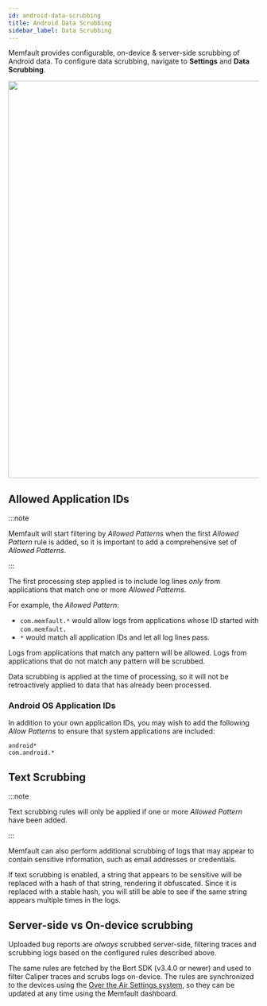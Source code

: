 ```yaml
---
id: android-data-scrubbing
title: Android Data Scrubbing
sidebar_label: Data Scrubbing
---
```


Memfault provides configurable, on-device & server-side scrubbing of Android
data. To configure data scrubbing, navigate to **Settings** and **Data
Scrubbing**.

<p align="center">
  <img width="800" src="/binary-assets/android-data-scrubbing-min.png" />
</p>

## Allowed Application IDs

:::note

Memfault will start filtering by _Allowed Patterns_ when the first _Allowed
Pattern_ rule is added, so it is important to add a comprehensive set of
_Allowed Patterns_.

:::

The first processing step applied is to include log lines _only_ from
applications that match one or more _Allowed Patterns_.

For example, the _Allowed Pattern_:

- `com.memfault.*` would allow logs from applications whose ID started with
  `com.memfault.`
- `*` would match all application IDs and let all log lines pass.

Logs from applications that match any pattern will be allowed. Logs from
applications that do not match any pattern will be scrubbed.

Data scrubbing is applied at the time of processing, so it will not be
retroactively applied to data that has already been processed.

### Android OS Application IDs

In addition to your own application IDs, you may wish to add the following
_Allow Patterns_ to ensure that system applications are included:

```text
android*
com.android.*
```

## Text Scrubbing

:::note

Text scrubbing rules will only be applied if one or more _Allowed Pattern_ have
been added.

:::

Memfault can also perform additional scrubbing of logs that may appear to
contain sensitive information, such as email addresses or credentials.

If text scrubbing is enabled, a string that appears to be sensitive will be
replaced with a hash of that string, rendering it obfuscated. Since it is
replaced with a stable hash, you will still be able to see if the same string
appears multiple times in the logs.

## Server-side vs On-device scrubbing

Uploaded bug reports are _always_ scrubbed server-side, filtering traces and
scrubbing logs based on the configured rules described above.

The same rules are fetched by the Bort SDK (v3.4.0 or newer) and used to filter
Caliper traces and scrubs logs on-device. The rules are synchronized to the
devices using the
[Over the Air Settings system](https://docs.memfault.com/docs/android/android-bort#features-and-configuration),
so they can be updated at any time using the Memfault dashboard.

